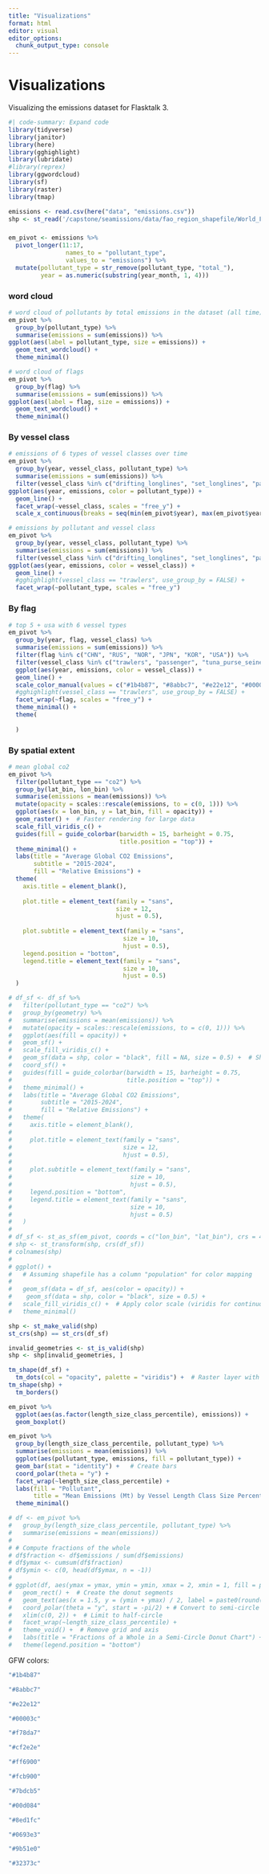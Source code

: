 ```yaml
---
title: "Visualizations"
format: html
editor: visual
editor_options: 
  chunk_output_type: console
---
```


# Visualizations

Visualizing the emissions dataset for Flasktalk 3.

```r
#| code-summary: Expand code
library(tidyverse)
library(janitor)
library(here)
library(gghighlight)
library(lubridate)
#library(reprex)
library(ggwordcloud)
library(sf)
library(raster)
library(tmap)
```

```r
emissions <- read.csv(here("data", "emissions.csv"))
shp <- st_read('/capstone/seamissions/data/fao_region_shapefile/World_Fao_Zones.shp')
```

###
```r
em_pivot <- emissions %>%
  pivot_longer(11:17,
                names_to = "pollutant_type",
                values_to = "emissions") %>%
  mutate(pollutant_type = str_remove(pollutant_type, "total_"),
         year = as.numeric(substring(year_month, 1, 4)))
```


### word cloud
```r
# word cloud of pollutants by total emissions in the dataset (all time)
em_pivot %>%
  group_by(pollutant_type) %>%
  summarise(emissions = sum(emissions)) %>%
ggplot(aes(label = pollutant_type, size = emissions)) +
  geom_text_wordcloud() +
  theme_minimal()

# word cloud of flags
em_pivot %>%
  group_by(flag) %>%
  summarise(emissions = sum(emissions)) %>%
ggplot(aes(label = flag, size = emissions)) +
  geom_text_wordcloud() +
  theme_minimal()
```

### By vessel class
```r
# emissions of 6 types of vessel classes over time
em_pivot %>%
  group_by(year, vessel_class, pollutant_type) %>%
  summarise(emissions = sum(emissions)) %>%
  filter(vessel_class %in% c("drifting_longlines", "set_longlines", "passenger", "squid_jigger", "trawlers", "tuna_purse_seines")) %>%
ggplot(aes(year, emissions, color = pollutant_type)) +
  geom_line() +
  facet_wrap(~vessel_class, scales = "free_y") +
  scale_x_continuous(breaks = seq(min(em_pivot$year), max(em_pivot$year), by = 3))

# emissions by pollutant and vessel class
em_pivot %>%
  group_by(year, vessel_class, pollutant_type) %>%
  summarise(emissions = sum(emissions)) %>%
  filter(vessel_class %in% c("drifting_longlines", "set_longlines", "passenger", "squid_jigger", "trawlers", "tuna_purse_seines")) %>%
ggplot(aes(year, emissions, color = vessel_class)) +
  geom_line() +
  #gghighlight(vessel_class == "trawlers", use_group_by = FALSE) +
  facet_wrap(~pollutant_type, scales = "free_y")
```

### By flag
```r
# top 5 + usa with 6 vessel types
em_pivot %>%
  group_by(year, flag, vessel_class) %>%
  summarise(emissions = sum(emissions)) %>%
  filter(flag %in% c("CHN", "RUS", "NOR", "JPN", "KOR", "USA")) %>%
  filter(vessel_class %in% c("trawlers", "passenger", "tuna_purse_seines", "drifting_longlines", "set_longlines", "squid_jigger", "pole_and_line")) %>%
  ggplot(aes(year, emissions, color = vessel_class)) +
  geom_line() +
  scale_color_manual(values = c("#1b4b87", "#8abbc7", "#e22e12", "#00003c", "#fcb900", "#7bdcb5", "#32373c")) +
  #gghighlight(vessel_class == "trawlers", use_group_by = FALSE) +
  facet_wrap(~flag, scales = "free_y") +
  theme_minimal() +
  theme(
    
  )
```

### By spatial extent
```r
# mean global co2
em_pivot %>%
  filter(pollutant_type == "co2") %>%
  group_by(lat_bin, lon_bin) %>%
  summarise(emissions = mean(emissions)) %>%
  mutate(opacity = scales::rescale(emissions, to = c(0, 1))) %>%
  ggplot(aes(x = lon_bin, y = lat_bin, fill = opacity)) +
  geom_raster() +  # Faster rendering for large data
  scale_fill_viridis_c() +
  guides(fill = guide_colorbar(barwidth = 15, barheight = 0.75,
                               title.position = "top")) +
  theme_minimal() +
  labs(title = "Average Global CO2 Emissions",
       subtitle = "2015-2024",
       fill = "Relative Emissions") +
  theme(
    axis.title = element_blank(),
    
    plot.title = element_text(family = "sans",
                              size = 12,
                              hjust = 0.5),
    
    plot.subtitle = element_text(family = "sans",
                                size = 10,
                                hjust = 0.5),
    legend.position = "bottom",
    legend.title = element_text(family = "sans",
                                size = 10,
                                hjust = 0.5)
  ) 

# df_sf <- df_sf %>%
#   filter(pollutant_type == "co2") %>%
#   group_by(geometry) %>%
#   summarise(emissions = mean(emissions)) %>%
#   mutate(opacity = scales::rescale(emissions, to = c(0, 1))) %>%
#   ggplot(aes(fill = opacity)) +
#   geom_sf() + 
#   scale_fill_viridis_c() +
#   geom_sf(data = shp, color = "black", fill = NA, size = 0.5) +  # Shapefile overlay
#   coord_sf() +  
#   guides(fill = guide_colorbar(barwidth = 15, barheight = 0.75,
#                                title.position = "top")) +
#   theme_minimal() +
#   labs(title = "Average Global CO2 Emissions",
#        subtitle = "2015-2024",
#        fill = "Relative Emissions") +
#   theme(
#     axis.title = element_blank(),
#     
#     plot.title = element_text(family = "sans",
#                               size = 12,
#                               hjust = 0.5),
#     
#     plot.subtitle = element_text(family = "sans",
#                                 size = 10,
#                                 hjust = 0.5),
#     legend.position = "bottom",
#     legend.title = element_text(family = "sans",
#                                 size = 10,
#                                 hjust = 0.5)
#   ) 
# 
# df_sf <- st_as_sf(em_pivot, coords = c("lon_bin", "lat_bin"), crs = 4326)
# shp <- st_transform(shp, crs(df_sf))
# colnames(shp)
# 
# ggplot() +
#   # Assuming shapefile has a column "population" for color mapping
#  
#   geom_sf(data = df_sf, aes(color = opacity)) +
#    geom_sf(data = shp, color = "black", size = 0.5) +
#   scale_fill_viridis_c() +  # Apply color scale (viridis for continuous data)
#   theme_minimal()

shp <- st_make_valid(shp)
st_crs(shp) == st_crs(df_sf)

invalid_geometries <- st_is_valid(shp)
shp <- shp[invalid_geometries, ]

tm_shape(df_sf) +
  tm_dots(col = "opacity", palette = "viridis") +  # Raster layer with color palette
tm_shape(shp) +
  tm_borders() 

```

```r
em_pivot %>%
  ggplot(aes(as.factor(length_size_class_percentile), emissions)) +
  geom_boxplot()
```

```r
em_pivot %>%
  group_by(length_size_class_percentile, pollutant_type) %>%
  summarise(emissions = mean(emissions)) %>%
  ggplot(aes(pollutant_type, emissions, fill = pollutant_type)) +
  geom_bar(stat = "identity") +   # Create bars
  coord_polar(theta = "y") + 
  facet_wrap(~length_size_class_percentile) +
  labs(fill = "Pollutant",
       title = "Mean Emissions (Mt) by Vessel Length Class Size Percentile") +
  theme_minimal()

# df <- em_pivot %>%
#   group_by(length_size_class_percentile, pollutant_type) %>%
#   summarise(emissions = mean(emissions))
# 
# # Compute fractions of the whole
# df$fraction <- df$emissions / sum(df$emissions)
# df$ymax <- cumsum(df$fraction)
# df$ymin <- c(0, head(df$ymax, n = -1))
# 
# ggplot(df, aes(ymax = ymax, ymin = ymin, xmax = 2, xmin = 1, fill = pollutant_type)) +
#   geom_rect() +  # Create the donut segments
#   geom_text(aes(x = 1.5, y = (ymin + ymax) / 2, label = paste0(round(fraction * 100), "%")), size = 5) +  # Labels
#   coord_polar(theta = "y", start = -pi/2) + # Convert to semi-circle
#   xlim(c(0, 2)) +  # Limit to half-circle
#   facet_wrap(~length_size_class_percentile) +
#   theme_void() +  # Remove grid and axis
#   labs(title = "Fractions of a Whole in a Semi-Circle Donut Chart") +
#   theme(legend.position = "bottom")

```


GFW colors:

```r
"#1b4b87"

"#8abbc7"

"#e22e12"

"#00003c"

"#f78da7"

"#cf2e2e"

"#ff6900"

"#fcb900"

"#7bdcb5"

"#00d084"

"#8ed1fc"

"#0693e3"

"#9b51e0"

"#32373c"
```


